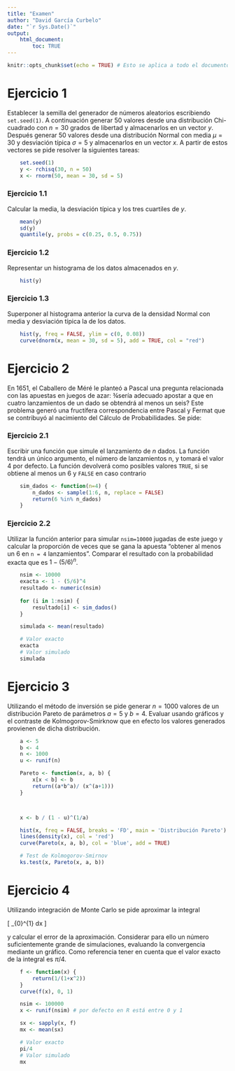 ```yaml
---
title: "Examen"
author: "David García Curbelo"
date: "`r Sys.Date()`"
output: 
    html_document:
        toc: TRUE
---
```



```r
knitr::opts_chunk$set(echo = TRUE) # Esto se aplica a todo el documento
```

# Ejercicio 1

Establecer la semilla del generador de números aleatorios escribiendo `set.seed(1)`. A continuación
generar 50 valores desde una distribución Chi-cuadrado con $n = 30$ grados de libertad y almacenarlos
en un vector $y$. Después generar 50 valores desde una distribución Normal con media $\mu = 30$ y
desviación típica $\sigma = 5$ y almacenarlos en un vector $x$. A partir de estos vectores se pide resolver la
siguientes tareas:

```r
    set.seed(1)
    y <- rchisq(30, n = 50)
    x <- rnorm(50, mean = 30, sd = 5)
```

### Ejercicio 1.1

Calcular la media, la desviación típica y los tres cuartiles de $y$.
```r
    mean(y)
    sd(y)
    quantile(y, probs = c(0.25, 0.5, 0.75))
```


### Ejercicio 1.2

Representar un histograma de los datos almacenados en $y$.
```r
    hist(y)
```


### Ejercicio 1.3

Superponer al histograma anterior la curva de la densidad Normal con media y desviación
típica la de los datos.
```r
    hist(y, freq = FALSE, ylim = c(0, 0.08))
    curve(dnorm(x, mean = 30, sd = 5), add = TRUE, col = "red")
```

# Ejercicio 2

En 1651, el Caballero de Méré le planteó a Pascal una pregunta relacionada con las apuestas en
juegos de azar: ¾sería adecuado apostar a que en cuatro lanzamientos de un dado se obtendrá al
menos un seis? Este problema generó una fructífera correspondencia entre Pascal y Fermat que se
contribuyó al nacimiento del Cálculo de Probabilidades. Se pide:

### Ejercicio 2.1

Escribir una función que simule el lanzamiento de *n* dados. La función tendrá un único argumento, el número de lanzamientos n, y tomará el valor 4 por defecto. La función devolverá
como posibles valores `TRUE`, si se obtiene al menos un 6 y `FALSE` en caso contrario
```r
    sim_dados <- function(n=4) {
        n_dados <- sample(1:6, n, replace = FALSE)
        return(6 %in% n_dados)
    }
```

### Ejercicio 2.2

Utilizar la función anterior para simular `nsim=10000` jugadas de este juego y calcular la proporción 
de veces que se gana la apuesta "obtener al menos un 6 en `n = 4` lanzamientos". Comparar
el resultado con la probabilidad exacta que es $1 - (5/6)^n$.
```r
    nsim <- 10000
    exacta <- 1 - (5/6)^4
    resultado <- numeric(nsim)
    
    for (i in 1:nsim) {
        resultado[i] <- sim_dados()
    }

    simulada <- mean(resultado)
```

```r
    # Valor exacto
    exacta
    # Valor simulado
    simulada
```



# Ejercicio 3

Utilizando el método de inversión se pide generar $n = 1000$ valores de un distribución Pareto de
parámetros $a = 5$ y $b = 4$. Evaluar usando gráficos y el contraste de Kolmogorov-Smirknow que en
efecto los valores generados provienen de dicha distribución.

```r
    a <- 5
    b <- 4
    n <- 1000
    u <- runif(n)

    Pareto <- function(x, a, b) {
        x[x < b] <- b
        return((a*b^a)/ (x^(a+1)))
    }



    x <- b / (1 - u)^(1/a)

    hist(x, freq = FALSE, breaks = 'FD', main = 'Distribución Pareto')
    lines(density(x), col = 'red')
    curve(Pareto(x, a, b), col = 'blue', add = TRUE)
```

```r
    # Test de Kolmogorov-Smirnov
    ks.test(x, Pareto(x, a, b))
```



# Ejercicio 4

Utilizando integración de Monte Carlo se pide aproximar la integral

\[
    \int_{0}^{1} \frac{1}{1+x^2} dx
\]

y calcular el error de la aproximación. Considerar para ello un número suficientemente grande de
simulaciones, evaluando la convergencia mediante un gráfico. Como referencia tener en cuenta que el
valor exacto de la integral es $\pi/4$.

    
```r
    f <- function(x) {
        return(1/(1+x^2))
    }
    curve(f(x), 0, 1)

    nsim <- 100000
    x <- runif(nsim) # por defecto en R está entre 0 y 1

    sx <- sapply(x, f)
    mx <- mean(sx)
```

```r
    # Valor exacto
    pi/4
    # Valor simulado
    mx
```

